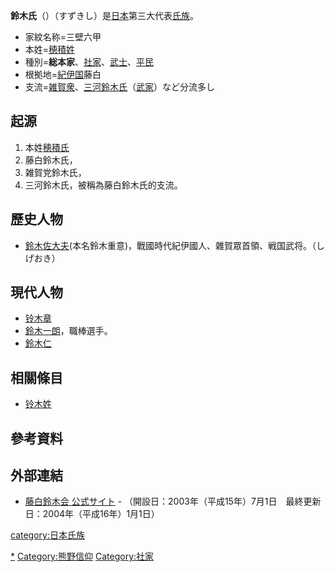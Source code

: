 {{unreferenced|time=2013-11-30T21:17:42+00:00}}
'''鈴木氏'''（{{jpn|j=鈴木|rm=Suzukishi}}）（すずきし）是[[日本|日本]]第三大代表[[氏族|氏族]]。
*家紋名称=三壁六甲
*本姓=[[穂積姓|穂積姓]]
*種別='''総本家'''、[[社家|社家]]、[[武士|武士]]、[[平民|平民]]
*根拠地=[[紀伊国|紀伊国]]藤白
*支流=[[雑賀衆|雑賀衆]]、[[鈴木氏#三河鈴木氏|三河鈴木氏]]（[[武家|武家]]）など分流多し

==起源==
# 本姓[[穂積氏|穂積氏]]
# 藤白鈴木氏，
# 雑賀党鈴木氏，
# 三河鈴木氏，被稱為藤白鈴木氏的支流。

==歷史人物==
*[[鈴木佐大夫|鈴木佐大夫]](本名鈴木重意)，戰國時代紀伊國人、雜賀眾首領、戦国武将。（しげおき）

==現代人物==
*[[铃木章|铃木章]]
*[[鈴木一朗|鈴木一朗]]，職棒選手。
*[[鈴木仁|鈴木仁]]

== 相關條目 ==
*[[铃木姓|铃木姓]]

== 參考資料 ==
{{reflist}}

== 外部連結 ==
* [https://web.archive.org/web/20131203015231/http://www.iris.dti.ne.jp/~min30-3/magoichi/fujisiro.htm 藤白鈴木会 公式サイト] {{ja icon}} - （開設日：2003年（平成15年）7月1日　最終更新日：2004年（平成16年）1月1日）


{{DEFAULTSORT:すすきし}}
[[category:日本氏族|category:日本氏族]]
[[Category:鈴木氏|*]]
[[Category:熊野信仰|Category:熊野信仰]]
[[Category:社家|Category:社家]]